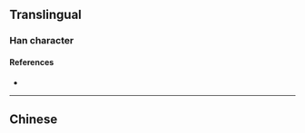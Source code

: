 {{also|灝}}
{{character info/new}}
==Translingual==

===Han character===
{{Han char|rn=85|rad=水|as=18|sn=21|four=|canj=EAFO|ids= ⿰氵颢}}

====References====
* {{Han ref|kx=0663.091|hdz=31792.090|uh=704F|ud=28751}}

----

==Chinese==
{{zh-see|灝}}